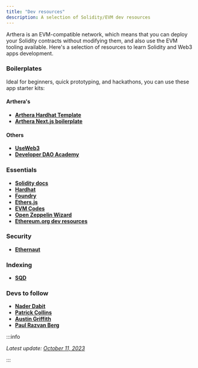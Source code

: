 ```yaml
---
title: "Dev resources"
description: A selection of Solidity/EVM dev resources
---
```


Arthera is an EVM-compatible network, which means that you can deploy your Solidity contracts without modifying them, and also use the EVM tooling available. Here's a selection of resources to learn Solidity and Web3 apps development.

### Boilerplates

Ideal for beginners, quick prototyping, and hackathons, you can use these app starter kits:

#### Arthera's

- [**Arthera Hardhat Template**](https://github.com/artheranet/arthera-hardhat-template)
- [**Arthera Next.js boilerplate**](https://github.com/artheranet/arthera-nextjs-boilerplate)

#### Others

- [**UseWeb3**](https://www.useweb3.xyz/)
- [**Developer DAO Academy**](https://academy.developerdao.com/)

### Essentials

- [**Solidity docs**](https://docs.soliditylang.org/en/latest/)
- [**Hardhat**](https://hardhat.org/)
- [**Foundry**](https://book.getfoundry.sh/)
- [**Ethers.js**](https://docs.ethers.org/v6/)
- [**EVM Codes**](https://www.evm.codes)
- [**Open Zeppelin Wizard**](https://wizard.openzeppelin.com/)
- [**Ethereum.org dev resources**](https://ethereum.org/en/developers/)

### Security

- [**Ethernaut**](https://ethernaut.openzeppelin.com/)

### Indexing

- [**SQD**](https://docs.subsquid.io/subsquid-network/reference/evm-networks/)

### Devs to follow

- [**Nader Dabit**](https://twitter.com/dabit3)
- [**Patrick Collins**](https://twitter.com/PatrickAlphaC)
- [**Austin Griffith**](https://twitter.com/austingriffith)
- [**Paul Razvan Berg**](https://twitter.com/PaulRBerg)

:::info

_Latest update: [October 11, 2023](https://github.com/artheranet/arthera-docs)_

:::
